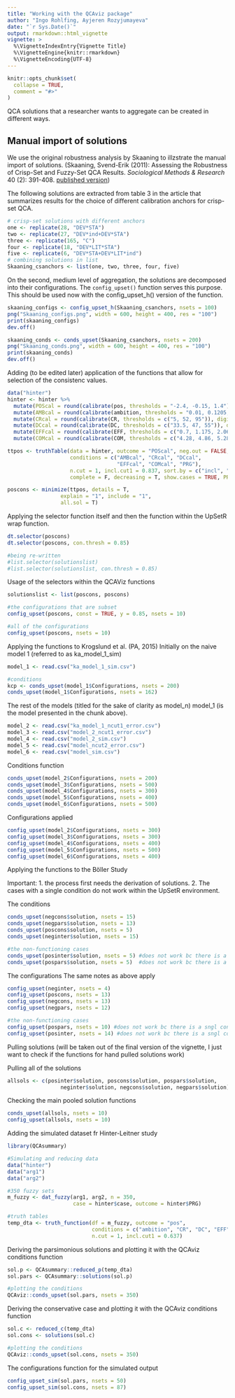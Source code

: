 ```yaml
---
title: "Working with the QCAviz package"
author: "Ingo Rohlfing, Ayjeren Rozyjumayeva"
date: "`r Sys.Date()`"
output: rmarkdown::html_vignette
vignette: >
  %\VignetteIndexEntry{Vignette Title}
  %\VignetteEngine{knitr::rmarkdown}
  %\VignetteEncoding{UTF-8}
---
```


```r
knitr::opts_chunk$set(
  collapse = TRUE,
  comment = "#>"
)
```

QCA solutions that a researcher wants to aggregate can be created in different ways.

## Manual import of solutions
We use the original robustness analysis by Skaaning to illzstrate the manual import of solutions. (Skaaning, Svend-Erik (2011): Assessing the Robustness of Crisp-Set and Fuzzy-Set QCA Results. *Sociological Methods & Research* 40 (2): 391-408. [published version](http://10.1177/0049124111404818))

The following solutions are extracted from table 3 in the article that summarizes results for the choice of different calibration anchors for crisp-set QCA.
```r
# crisp-set solutions with different anchors
one <- replicate(28, "DEV*STA")
two <- replicate(27, "DEV*ind+DEV*STA")
three <- replicate(165, "C")
four <- replicate(18, "DEV*LIT*STA")
five <- replicate(6, "DEV*STA+DEV*LIT*ind")
# combining solutions in list
Skaaning_csanchors <- list(one, two, three, four, five)
```


On the second, medium level of aggregation, the solutions are decomposed into their configurations. The `config_upset()` function serves this purpose. This should be used now with the config_upset_h() version of the function.
```r
skaaning_configs <- config_upset_h(Skaaning_csanchors, nsets = 100)
png("Skaaning_configs.png", width = 600, height = 400, res = "100")
print(skaaning_configs)
dev.off()
```

```r
skaaning_conds <- conds_upset(Skaaning_csanchors, nsets = 200)
png("Skaaning_conds.png", width = 600, height = 400, res = "100")
print(skaaning_conds)
dev.off()
```

Adding (to be edited later) application of the functions that allow for selection of the consistenc values.

```r
data("hinter")
hinter <- hinter %>% 
  mutate(POScal = round(calibrate(pos, thresholds = "-2.4, -0.15, 1.4"), digits = 2)) %>% 
  mutate(AMBcal = round(calibrate(ambition, thresholds = "0.01, 0.1205, 0.2"), digits = 2)) %>% 
  mutate(CRcal = round(calibrate(CR, thresholds = c("5, 52, 95")), digits = 2)) %>% 
  mutate(DCcal = round(calibrate(DC, thresholds = c("33.5, 47, 55")), digits = 2)) %>% 
  mutate(EFFcal = round(calibrate(EFF, thresholds = c("0.7, 1.175, 2.065")), digits = 2)) %>%
  mutate(COMcal = round(calibrate(COM, thresholds = c("4.28, 4.86, 5.285")), digits = 2))

ttpos <- truthTable(data = hinter, outcome = "POScal", neg.out = FALSE,
                    conditions = c("AMBcal", "CRcal", "DCcal", 
                                   "EFFcal", "COMcal", "PRG"),
                    n.cut = 1, incl.cut1 = 0.837, sort.by = c("incl", "n"), 
                    complete = F, decreasing = T, show.cases = TRUE, PRI = F)

poscons <- minimize(ttpos, details = T, 
                 explain = "1", include = "1",
                 all.sol = T)

```


Applying the selector function itself and then the function within the UpSetR wrap function.

```r
dt.selector(poscons)
dt.selector(poscons, con.thresh = 0.85)

#being re-written
#list.selector(solutionslist)
#list.selector(solutionslist, con.thresh = 0.85)
```


Usage of the selectors within the QCAViz functions
```r
solutionslist <- list(poscons, poscons)

#the configurations that are subset
config_upset(poscons, const = TRUE, y = 0.85, nsets = 10)

#all of the configurations
config_upset(poscons, nsets = 10)
```


Applying the functions to Krogslund et al. (PA, 2015)
Initially on the naive model 1 (referred to as ka_model_1_sim)

```r
model_1 <- read.csv("ka_model_1_sim.csv")

#conditions
kcp <- conds_upset(model_1$Configurations, nsets = 200)
conds_upset(model_1$Configurations, nsets = 162)

```


The rest of the models (titled for the sake of clarity as model_n)
model_1 (is the model presented in the chunk above).

```r
model_2 <- read.csv("ka_model_1_ncut1_error.csv")
model_3 <- read.csv("model_2_ncut1_error.csv")
model_4 <- read.csv("model_2_sim.csv")
model_5 <- read.csv("model_ncut2_error.csv")
model_6 <- read.csv("model_sim.csv")
```

Conditions function
```r
conds_upset(model_2$Configurations, nsets = 200)
conds_upset(model_3$Configurations, nsets = 500)
conds_upset(model_4$Configurations, nsets = 300)
conds_upset(model_5$Configurations, nsets = 400)
conds_upset(model_6$Configurations, nsets = 500)
```


Configurations applied
```r
config_upset(model_2$Configurations, nsets = 300)
config_upset(model_3$Configurations, nsets = 300)
config_upset(model_4$Configurations, nsets = 400)
config_upset(model_5$Configurations, nsets = 500)
config_upset(model_6$Configurations, nsets = 400)

```


Applying the functions to the Böller Study


Important: 
1. the process first needs the derivation of solutions.
2. The cases with a single condition do not work within the UpSetR environment.

The conditions
```r
conds_upset(negcons$solution, nsets = 15)
conds_upset(negpars$solution, nsets = 13)
conds_upset(poscons$solution, nsets = 5)
conds_upset(neginter$solution, nsets = 15)

#the non-functioning cases
conds_upset(posinter$solution, nsets = 5) #does not work bc there is a single condition!
conds_upset(pospars$solution, nsets = 5)  #does not work bc there is a single condition!
```


The configurations
The same notes as above apply
```r

config_upset(neginter, nsets = 4)
config_upset(poscons, nsets = 13)
config_upset(negcons, nsets = 13)
config_upset(negpars, nsets = 12)

#the non-functioning cases
config_upset(pospars, nsets = 10) #does not work bc there is a sngl condition
config_upset(posinter, nsets = 14) #does not work bc there is a sngl condition
```


Pulling solutions (will be taken out of the 
final version of the vignette, I just want to check if 
the functions for hand pulled solutions work)

Pulling all of the solutions
```r
allsols <- c(posinter$solution, poscons$solution, pospars$solution, 
                 neginter$solution, negcons$solution, negpars$solution)
```

Checking the main pooled solution functions
```r
conds_upset(allsols, nsets = 10)
config_upset(allsols, nsets = 10)
```


Adding the simulated dataset fr Hinter-Leitner study
```r
library(QCAsummary)

#Simulating and reducing data
data("hinter")
data("arg1")
data("arg2")

#350 fuzzy sets
m_fuzzy <- dat_fuzzy(arg1, arg2, n = 350,
                     case = hinter$case, outcome = hinter$PRG)

#truth tables
temp_dta <- truth_function(df = m_fuzzy, outcome = "pos",
                           conditions = c("ambition", "CR", "DC", "EFF", "COM"),
                           n.cut = 1, incl.cut1 = 0.637)

```


Deriving the parsimonious solutions and plotting it
with the QCAviz conditions function

```r
sol.p <- QCAsummary::reduced_p(temp_dta)
sol.pars <- QCAsummary::solutions(sol.p)

#plotting the conditions
QCAviz::conds_upset(sol.pars, nsets = 350)
```



Deriving the conservative case and plotting it
with the QCAviz conditions function

```r
sol.c <- reduced_c(temp_dta)
sol.cons <- solutions(sol.c)

#plotting the conditions
QCAviz::conds_upset(sol.cons, nsets = 350)
```


The configurations function for the simulated output
```r
config_upset_sim(sol.pars, nsets = 50)
config_upset_sim(sol.cons, nsets = 87)
```

















